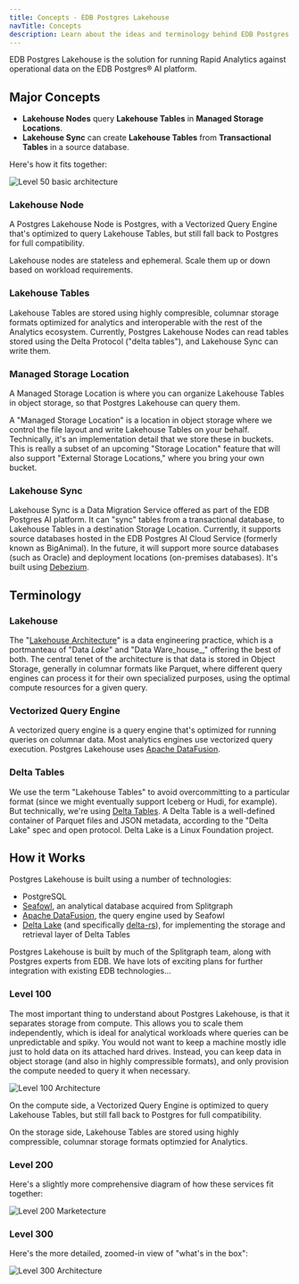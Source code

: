 ```yaml
---
title: Concepts - EDB Postgres Lakehouse
navTitle: Concepts
description: Learn about the ideas and terminology behind EDB Postgres Lakehouse for Analytics workloads.
---
```


EDB Postgres Lakehouse is the solution for running Rapid Analytics against
operational data on the EDB Postgres® AI platform.

## Major Concepts

* **Lakehouse Nodes** query **Lakehouse Tables** in **Managed Storage Locations**.
* **Lakehouse Sync** can create **Lakehouse Tables** from **Transactional Tables** in a source database.

Here's how it fits together:

![Level 50 basic architecture](./images/level-50-architecture.png)

### Lakehouse Node

A Postgres Lakehouse Node is Postgres, with a Vectorized Query Engine that's
optimized to query Lakehouse Tables, but still fall back to Postgres for full
compatibility.

Lakehouse nodes are stateless and ephemeral. Scale them up or down based on
workload requirements.

### Lakehouse Tables

Lakehouse Tables are stored using highly compresible, columnar storage formats
optimized for analytics and interoperable with the rest of the Analytics ecosystem.
Currently, Postgres Lakehouse Nodes can read tables stored using the Delta
Protocol ("delta tables"), and Lakehouse Sync can write them.

### Managed Storage Location

A Managed Storage Location is where you can organize Lakehouse Tables in
object storage, so that Postgres Lakehouse can query them.

A "Managed Storage Location" is a location in object storage where we control
the file layout and write Lakehouse Tables on your behalf. Technically, it's an
implementation detail that we store these in buckets. This is really a subset
of an upcoming "Storage Location" feature that will also support
"External Storage Locations," where you bring your own bucket.

### Lakehouse Sync

Lakehouse Sync is a Data Migration Service offered as part of the EDB
Postgres AI platform. It can "sync" tables from a transactional database, to
Lakehouse Tables in a destination Storage Location. Currently, it supports
source databases hosted in the EDB Postgres AI Cloud Service (formerly known as
BigAnimal). In the future, it will support more source databases (such as Oracle)
and deployment locations (on-premises databases).
It's built using [Debezium](https://debezium.io).

## Terminology

### Lakehouse

The
"[Lakehouse Architecture](https://15721.courses.cs.cmu.edu/spring2023/papers/02-modern/armbrust-cidr21.pdf)"
is a data engineering practice, which is a portmanteau of "Data _Lake_" and "Data
Ware_house_," offering the best of both. The central tenet of the architecture is
that data is stored in Object Storage, generally in columnar formats like
Parquet, where different query engines can process it for their own specialized
purposes, using the optimal compute resources for a given query.

### Vectorized Query Engine

A vectorized query engine is a query engine that's optimized for running queries
on columnar data. Most analytics engines use vectorized query execution.
Postgres Lakehouse uses [Apache DataFusion](https://datafusion.apache.org/).

### Delta Tables

We use the term "Lakehouse Tables" to avoid overcommitting to a particular
format (since we might eventually support Iceberg or Hudi, for example). But
technically, we're using [Delta Tables](https://delta.io/). A Delta Table
is a well-defined container of Parquet files and JSON metadata, according to
the "Delta Lake" spec and open protocol. Delta Lake is a Linux Foundation project.

## How it Works

Postgres Lakehouse is built using a number of technologies:

* PostgreSQL
* [Seafowl](https://seafowl.io/), an analytical database acquired from Splitgraph
* [Apache DataFusion](https://datafusion.apache.org/), the query engine used by Seafowl
* [Delta Lake](https://delta.io) (and specifically [delta-rs](https://github.com/delta-io/delta-rs)),
for implementing the storage and retrieval layer of Delta Tables

Postgres Lakehouse is built by much of the Splitgraph team, along with Postgres
experts from EDB. We have lots of exciting plans for further integration with
existing EDB technologies...

### Level 100

The most important thing to understand about Postgres Lakehouse, is that it
separates storage from compute. This allows you to scale them independently,
which is ideal for analytical workloads where queries can be unpredictable and
spiky. You would not want to keep a machine mostly idle just to hold data on
its attached hard drives. Instead, you can keep data in object storage (and also
in highly compressible formats), and only provision the compute needed to query
it when necessary.

![Level 100 Architecture](./images/level-100-architecture.png)

On the compute side, a Vectorized Query Engine is optimized to query Lakehouse
Tables, but still fall back to Postgres for full compatibility.

On the storage side, Lakehouse Tables are stored using highly compressible,
columnar storage formats optimzied for Analytics.

### Level 200

Here's a slightly more comprehensive diagram of how these services fit together:

![Level 200 Marketecture](./images/level-200-marketecture.png)

### Level 300

Here's the more detailed, zoomed-in view of "what's in the box":

![Level 300 Architecture](./images/level-300-architecture.png)
